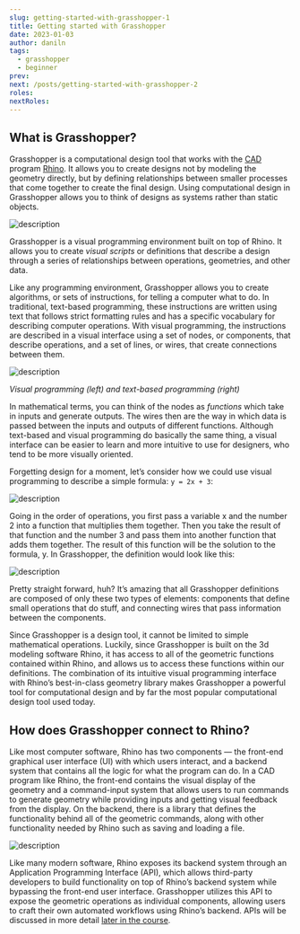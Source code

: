 ```yaml
---
slug: getting-started-with-grasshopper-1
title: Getting started with Grasshopper
date: 2023-01-03
author: daniln
tags:
  - grasshopper
  - beginner
prev: 
next: /posts/getting-started-with-grasshopper-2
roles:
nextRoles:
---
```


## What is Grasshopper?

Grasshopper is a computational design tool that works with the [CAD](https://en.wikipedia.org/wiki/Computer-aided_design) program [Rhino](https://www.rhino3d.com/). It allows you to create designs not by modeling the geometry directly, but by defining relationships between smaller processes that come together to create the final design. Using computational design in Grasshopper allows you to think of designs as systems rather than static objects.

![description](/images/4-1-1.png)

Grasshopper is a visual programming environment built on top of Rhino. It allows you to create _visual scripts_ or definitions that describe a design through a series of relationships between operations, geometries, and other data.

Like any programming environment, Grasshopper allows you to create algorithms, or sets of instructions, for telling a computer what to do. In traditional, text-based programming, these instructions are written using text that follows strict formatting rules and has a specific vocabulary for describing computer operations. With visual programming, the instructions are described in a visual interface using a set of nodes, or components, that describe operations, and a set of lines, or wires, that create connections between them.

![description](/images/4-1-7.png)

_Visual programming (left) and text-based programming (right)_

In mathematical terms, you can think of the nodes as _functions_ which take in inputs and generate outputs. The wires then are the way in which data is passed between the inputs and outputs of different functions. Although text-based and visual programming do basically the same thing, a visual interface can be easier to learn and more intuitive to use for designers, who tend to be more visually oriented.

Forgetting design for a moment, let’s consider how we could use visual programming to describe a simple formula: `y = 2x + 3`:

![description](/images/4-1-8.png)

Going in the order of operations, you first pass a variable x and the number 2 into a function that multiplies them together. Then you take the result of that function and the number 3 and pass them into another function that adds them together. The result of this function will be the solution to the formula, y. In Grasshopper, the definition would look like this:

![description](/images/4-1-9.png)

Pretty straight forward, huh? It’s amazing that all Grasshopper definitions are composed of only these two types of elements: components that define small operations that do stuff, and connecting wires that pass information between the components.

Since Grasshopper is a design tool, it cannot be limited to simple mathematical operations. Luckily, since Grasshopper is built on the 3d modeling software Rhino, it has access to all of the geometric functions contained within Rhino, and allows us to access these functions within our definitions. The combination of its intuitive visual programming interface with Rhino’s best-in-class geometry library makes Grasshopper a powerful tool for computational design and by far the most popular computational design tool used today.

## How does Grasshopper connect to Rhino?

Like most computer software, Rhino has two components — the front-end graphical user interface (UI) with which users interact, and a backend system that contains all the logic for what the program can do. In a CAD program like Rhino, the front-end contains the visual display of the geometry and a command-input system that allows users to run commands to generate geometry while providing inputs and getting visual feedback from the display. On the backend, there is a library that defines the functionality behind all of the geometric commands, along with other functionality needed by Rhino such as saving and loading a file.

![description](/images/4-1-10.png)

Like many modern software, Rhino exposes its backend system through an Application Programming Interface (API), which allows third-party developers to build functionality on top of Rhino’s backend system while bypassing the front-end user interface. Grasshopper utilizes this API to expose the geometric operations as individual components, allowing users to craft their own automated workflows using Rhino’s backend. APIs will be discussed in more detail [later in the course]().